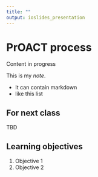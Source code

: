 ```yaml
---
title: ""
output: ioslides_presentation
---
```

<!--
<img src="media/banner-03.jpg" ALIGN="center" width=99%/>
-->

# PrOACT process

Content in progress

<div class="notes">
This is my *note*.

- It can contain markdown
- like this list

</div>


## For next class

TBD


## Learning objectives

1. Objective 1
2. Objective 2
